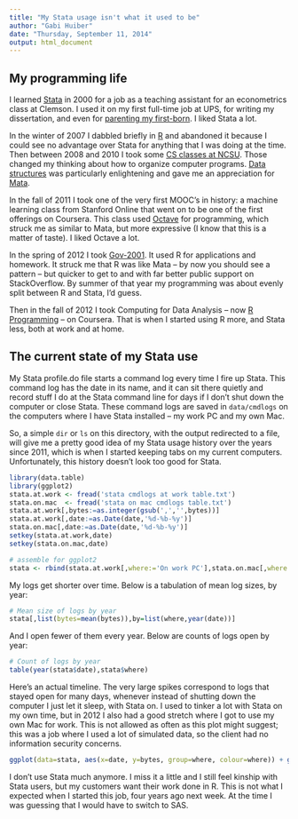 ```yaml
---
title: "My Stata usage isn't what it used to be"
author: "Gabi Huiber"
date: "Thursday, September 11, 2014"
output: html_document
---
```


## My programming life

I learned [Stata](http://www.stata.com/) in 2000 for a job as a teaching assistant for an econometrics class at Clemson. I used it on my first full-time job at UPS, for writing my dissertation, and even for [parenting my first-born](http://enoriver.net/index.php/2009/08/30/parenting-with-stata/). I liked Stata a lot.

In the winter of 2007 I dabbled briefly in [R](http://cran.r-project.org/) and abandoned it because I could see no advantage over Stata for anything that I was doing at the time. Then between 2008 and 2010 I took some [CS classes at NCSU](http://engineeringonline.ncsu.edu/PS/CPC.html). Those changed my thinking about how to organize computer programs. [Data structures](http://www2.acs.ncsu.edu/reg_records/crs_cat/CSC.html#CSC 316) was particularly enlightening and gave me an appreciation for [Mata](http://www.stata.com/features/matrix-programming-mata/). 

In the fall of 2011 I took one of the very first MOOC's in history: a machine learning class from Stanford Online that went on to be one of the first offerings on Coursera. This class used [Octave](http://www.gnu.org/software/octave/) for programming, which struck me as similar to Mata, but more expressive (I know that this is a matter of taste). I liked Octave a lot.

In the spring of 2012 I took [Gov-2001](http://projects.iq.harvard.edu/gov2001/). It used R for applications and homework. It struck me that R was like Mata -- by now you should see a pattern -- but quicker to get to and with far better public support on StackOverflow. By summer of that year my programming was about evenly split between R and Stata, I'd guess.

Then in the fall of 2012 I took Computing for Data Analysis -- now [R Programming](https://www.coursera.org/course/rprog) -- on Coursera. That is when I started using R more, and Stata less, both at work and at home.

## The current state of my Stata use

My Stata profile.do file starts a command log every time I fire up Stata. This command log has the date in its name, and it can sit there quietly and record stuff I do at the Stata command line for days if I don't shut down the computer or close Stata. These command logs are saved in `data/cmdlogs` on the computers where I have Stata installed -- my work PC and my own Mac.

So, a simple `dir` or `ls` on this directory, with the output redirected to a file, will give me a pretty good idea of my Stata usage history over the years since 2011, which is when I started keeping tabs on my current computers. Unfortunately, this history doesn't look too good for Stata.

```r
library(data.table)
library(ggplot2)
stata.at.work <- fread('stata cmdlogs at work table.txt')
stata.on.mac  <- fread('stata on mac cmdlogs table.txt')
stata.at.work[,bytes:=as.integer(gsub(',','',bytes))]
stata.at.work[,date:=as.Date(date,'%d-%b-%y')]
stata.on.mac[,date:=as.Date(date,'%d-%b-%y')]
setkey(stata.at.work,date)
setkey(stata.on.mac,date)

# assemble for ggplot2
stata <- rbind(stata.at.work[,where:='On work PC'],stata.on.mac[,where:='On own Mac'])
```

My logs get shorter over time. Below is a tabulation of mean log sizes, by year:

```r
# Mean size of logs by year
stata[,list(bytes=mean(bytes)),by=list(where,year(date))]
```

And I open fewer of them every year. Below are counts of logs open by year:

```r
# Count of logs by year
table(year(stata$date),stata$where)
```

Here's an actual timeline. The very large spikes correspond to logs that stayed open for many days, whenever instead of shutting down the computer I just let it sleep, with Stata on. I used to tinker a lot with Stata on my own time, but in 2012 I also had a good stretch where I got to use my own Mac for work. This is not allowed as often as this plot might suggest; this was a job where I used a lot of simulated data, so the client had no information security concerns.

```r
ggplot(data=stata, aes(x=date, y=bytes, group=where, colour=where)) + geom_line()
```

I don't use Stata much anymore. I miss it a little and I still feel kinship with Stata users, but my customers want their work done in R. This is not what I expected when I started this job, four years ago next week. At the time I was guessing that I would have to switch to SAS. 
